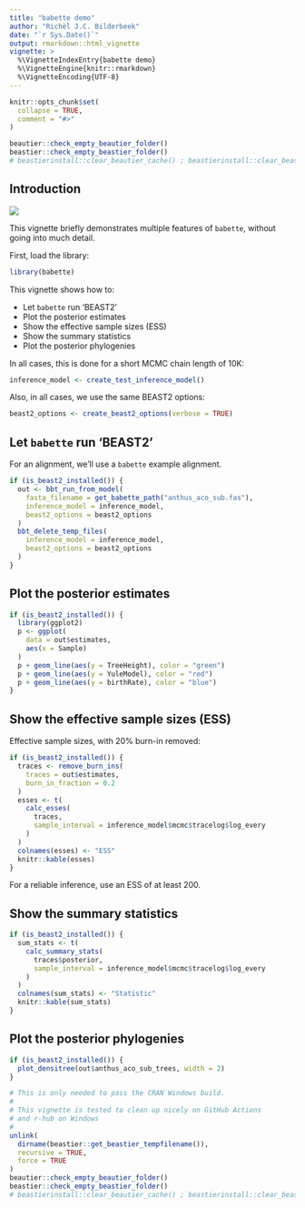 ```yaml
---
title: "babette demo"
author: "Richèl J.C. Bilderbeek"
date: "`r Sys.Date()`"
output: rmarkdown::html_vignette
vignette: >
  %\VignetteIndexEntry{babette demo}
  %\VignetteEngine{knitr::rmarkdown}
  %\VignetteEncoding{UTF-8}
---
```



```r
knitr::opts_chunk$set(
  collapse = TRUE,
  comment = "#>"
)
```

```r
beautier::check_empty_beautier_folder()
beastier::check_empty_beastier_folder()
# beastierinstall::clear_beautier_cache() ; beastierinstall::clear_beastier_cache() # nolint
```


## Introduction

![](babette_logo.png)

This vignette briefly demonstrates multiple features of `babette`,
without going into much detail.

First, load the library:

```r
library(babette)
```

This vignette shows how to:

 * Let `babette` run 'BEAST2'
 * Plot the posterior estimates
 * Show the effective sample sizes (ESS)
 * Show the summary statistics
 * Plot the posterior phylogenies

In all cases, this is done for a short MCMC chain length of 10K:

```r
inference_model <- create_test_inference_model()
```
Also, in all cases, we use the same BEAST2 options:

```r
beast2_options <- create_beast2_options(verbose = TRUE)
```


## Let `babette` run 'BEAST2'

For an alignment, we'll use a `babette` example alignment.

```r
if (is_beast2_installed()) {
  out <- bbt_run_from_model(
    fasta_filename = get_babette_path("anthus_aco_sub.fas"),
    inference_model = inference_model,
    beast2_options = beast2_options
  )
  bbt_delete_temp_files(
    inference_model = inference_model,
    beast2_options = beast2_options
  )
}
```

## Plot the posterior estimates

```r
if (is_beast2_installed()) {
  library(ggplot2)
  p <- ggplot(
    data = out$estimates,
    aes(x = Sample)
  )
  p + geom_line(aes(y = TreeHeight), color = "green")
  p + geom_line(aes(y = YuleModel), color = "red")
  p + geom_line(aes(y = birthRate), color = "blue")
}
```

## Show the effective sample sizes (ESS)

Effective sample sizes, with 20% burn-in removed:

```r
if (is_beast2_installed()) {
  traces <- remove_burn_ins(
    traces = out$estimates,
    burn_in_fraction = 0.2
  )
  esses <- t(
    calc_esses(
      traces,
      sample_interval = inference_model$mcmc$tracelog$log_every
    )
  )
  colnames(esses) <- "ESS"
  knitr::kable(esses)
}
```

For a reliable inference, use an ESS of at least 200.

## Show the summary statistics

```r
if (is_beast2_installed()) {
  sum_stats <- t(
    calc_summary_stats(
      traces$posterior,
      sample_interval = inference_model$mcmc$tracelog$log_every
    )
  )
  colnames(sum_stats) <- "Statistic"
  knitr::kable(sum_stats)
}
```

## Plot the posterior phylogenies

```r
if (is_beast2_installed()) {
  plot_densitree(out$anthus_aco_sub_trees, width = 2)
}
```

```r
# This is only needed to pass the CRAN Windows build.
#
# This vignette is tested to clean up nicely on GitHub Actions
# and r-hub on Windows
#
unlink(
  dirname(beastier::get_beastier_tempfilename()),
  recursive = TRUE,
  force = TRUE
)
beautier::check_empty_beautier_folder()
beastier::check_empty_beastier_folder()
# beastierinstall::clear_beautier_cache() ; beastierinstall::clear_beastier_cache() # nolint
```
